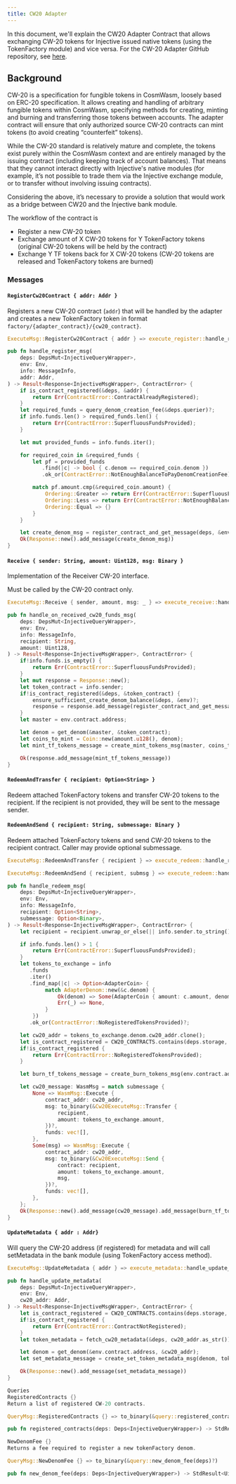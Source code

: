 ```yaml
---
title: CW20 Adapter
---
```


In this document, we'll explain the CW20 Adapter Contract that allows exchanging CW-20 tokens for Injective issued native tokens (using the TokenFactory module) and vice versa. For the CW-20 Adapter GitHub repository, see [here](https://github.com/InjectiveLabs/cw20-adapter/tree/master/contracts/cw20-adapter).

## Background

CW-20 is a specification for fungible tokens in CosmWasm, loosely based on ERC-20 specification. It allows creating and handling of arbitrary fungible tokens within CosmWasm, specifying methods for creating, minting and burning and transferring those tokens between accounts. The adapter contract will ensure that only authorized source CW-20 contracts can mint tokens (to avoid creating “counterfeit” tokens).

While the CW-20 standard is relatively mature and complete, the tokens exist purely within the CosmWasm context and are entirely managed by the issuing contract (including keeping track of account balances). That means that they cannot interact directly with Injective's native modules (for example, it’s not possible to trade them via the Injective exchange module, or to transfer without involving issuing contracts).

Considering the above, it’s necessary to provide a solution that would work as a bridge between CW20 and the Injective bank module.

The workflow of the contract is

* Register a new CW-20 token
* Exchange amount of X CW-20 tokens for Y TokenFactory tokens (original CW-20 tokens will be held by the contract)
* Exchange Y TF tokens back for X CW-20 tokens (CW-20 tokens are released and TokenFactory tokens are burned)

### Messages

#### `RegisterCw20Contract { addr: Addr }`

Registers a new CW-20 contract (`addr`) that will be handled by the adapter and creates a new TokenFactory token in format `factory/{adapter_contract}/{cw20_contract}`.

```rust
ExecuteMsg::RegisterCw20Contract { addr } => execute_register::handle_register_msg(deps, env, info, addr)

pub fn handle_register_msg(
    deps: DepsMut<InjectiveQueryWrapper>,
    env: Env,
    info: MessageInfo,
    addr: Addr,
) -> Result<Response<InjectiveMsgWrapper>, ContractError> {
    if is_contract_registered(&deps, &addr) {
        return Err(ContractError::ContractAlreadyRegistered);
    }
    let required_funds = query_denom_creation_fee(&deps.querier)?;
    if info.funds.len() > required_funds.len() {
        return Err(ContractError::SuperfluousFundsProvided);
    }

    let mut provided_funds = info.funds.iter();

    for required_coin in &required_funds {
        let pf = provided_funds
           .find(|c| -> bool { c.denom == required_coin.denom })
           .ok_or(ContractError::NotEnoughBalanceToPayDenomCreationFee)?;

        match pf.amount.cmp(&required_coin.amount) {
            Ordering::Greater => return Err(ContractError::SuperfluousFundsProvided),
            Ordering::Less => return Err(ContractError::NotEnoughBalanceToPayDenomCreationFee),
            Ordering::Equal => {}
        }
    }

    let create_denom_msg = register_contract_and_get_message(deps, &env, &addr)?;
    Ok(Response::new().add_message(create_denom_msg))
}
```

#### `Receive { sender: String, amount: Uint128, msg: Binary }`

Implementation of the Receiver CW-20 interface.

<Callout icon="danger" color="#07C1FF" iconType="regular">
Must be called by the CW-20 contract only.
</Callout>

```rust
ExecuteMsg::Receive { sender, amount, msg: _ } => execute_receive::handle_on_received_cw20_funds_msg(deps, env, info, sender, amount)

pub fn handle_on_received_cw20_funds_msg(
    deps: DepsMut<InjectiveQueryWrapper>,
    env: Env,
    info: MessageInfo,
    recipient: String,
    amount: Uint128,
) -> Result<Response<InjectiveMsgWrapper>, ContractError> {
    if!info.funds.is_empty() {
        return Err(ContractError::SuperfluousFundsProvided);
    }
    let mut response = Response::new();
    let token_contract = info.sender;
    if!is_contract_registered(&deps, &token_contract) {
        ensure_sufficient_create_denom_balance(&deps, &env)?;
        response = response.add_message(register_contract_and_get_message(deps, &env, &token_contract)?);
    }
    let master = env.contract.address;

    let denom = get_denom(&master, &token_contract);
    let coins_to_mint = Coin::new(amount.u128(), denom);
    let mint_tf_tokens_message = create_mint_tokens_msg(master, coins_to_mint, recipient);

    Ok(response.add_message(mint_tf_tokens_message))
}
```

#### `RedeemAndTransfer { recipient: Option<String> }`

Redeem attached TokenFactory tokens and transfer CW-20 tokens to the recipient. If the recipient is not provided, they will be sent to the message sender.

#### `RedeemAndSend { recipient: String, submessage: Binary }`

Redeem attached TokenFactory tokens and send CW-20 tokens to the recipient contract. Caller may provide optional submessage.

```rust
ExecuteMsg::RedeemAndTransfer { recipient } => execute_redeem::handle_redeem_msg(deps, env, info, recipient, None)

ExecuteMsg::RedeemAndSend { recipient, submsg } => execute_redeem::handle_redeem_msg(deps, env, info, Some(recipient), Some(submsg))

pub fn handle_redeem_msg(
    deps: DepsMut<InjectiveQueryWrapper>,
    env: Env,
    info: MessageInfo,
    recipient: Option<String>,
    submessage: Option<Binary>,
) -> Result<Response<InjectiveMsgWrapper>, ContractError> {
    let recipient = recipient.unwrap_or_else(|| info.sender.to_string());

    if info.funds.len() > 1 {
        return Err(ContractError::SuperfluousFundsProvided);
    }
    let tokens_to_exchange = info
       .funds
       .iter()
       .find_map(|c| -> Option<AdapterCoin> {
            match AdapterDenom::new(&c.denom) {
                Ok(denom) => Some(AdapterCoin { amount: c.amount, denom }),
                Err(_) => None,
            }
        })
       .ok_or(ContractError::NoRegisteredTokensProvided)?;

    let cw20_addr = tokens_to_exchange.denom.cw20_addr.clone();
    let is_contract_registered = CW20_CONTRACTS.contains(deps.storage, &tokens_to_exchange.denom.cw20_addr);
    if!is_contract_registered {
        return Err(ContractError::NoRegisteredTokensProvided);
    }

    let burn_tf_tokens_message = create_burn_tokens_msg(env.contract.address, tokens_to_exchange.as_coin());

    let cw20_message: WasmMsg = match submessage {
        None => WasmMsg::Execute {
            contract_addr: cw20_addr,
            msg: to_binary(&Cw20ExecuteMsg::Transfer {
                recipient,
                amount: tokens_to_exchange.amount,
            })?,
            funds: vec![],
        },
        Some(msg) => WasmMsg::Execute {
            contract_addr: cw20_addr,
            msg: to_binary(&Cw20ExecuteMsg::Send {
                contract: recipient,
                amount: tokens_to_exchange.amount,
                msg,
            })?,
            funds: vec![],
        },
    };
    Ok(Response::new().add_message(cw20_message).add_message(burn_tf_tokens_message))
}
```

#### `UpdateMetadata { addr : Addr}`

Will query the CW-20 address (if registered) for metadata and will call setMetadata in the bank module (using TokenFactory access method).

```rust
ExecuteMsg::UpdateMetadata { addr } => execute_metadata::handle_update_metadata(deps, env, addr)

pub fn handle_update_metadata(
    deps: DepsMut<InjectiveQueryWrapper>,
    env: Env,
    cw20_addr: Addr,
) -> Result<Response<InjectiveMsgWrapper>, ContractError> {
    let is_contract_registered = CW20_CONTRACTS.contains(deps.storage, cw20_addr.as_str());
    if!is_contract_registered {
        return Err(ContractError::ContractNotRegistered);
    }
    let token_metadata = fetch_cw20_metadata(&deps, cw20_addr.as_str())?;

    let denom = get_denom(&env.contract.address, &cw20_addr);
    let set_metadata_message = create_set_token_metadata_msg(denom, token_metadata.name, token_metadata.symbol, token_metadata.decimals);

    Ok(Response::new().add_message(set_metadata_message))
}

Queries
RegisteredContracts {}
Return a list of registered CW-20 contracts.

QueryMsg::RegisteredContracts {} => to_binary(&query::registered_contracts(deps)?)

pub fn registered_contracts(deps: Deps<InjectiveQueryWrapper>) -> StdResult<Vec<Addr>> {}

NewDenomFee {}
Returns a fee required to register a new tokenFactory denom.

QueryMsg::NewDenomFee {} => to_binary(&query::new_denom_fee(deps)?)

pub fn new_denom_fee(deps: Deps<InjectiveQueryWrapper>) -> StdResult<Uint128> {}
```
